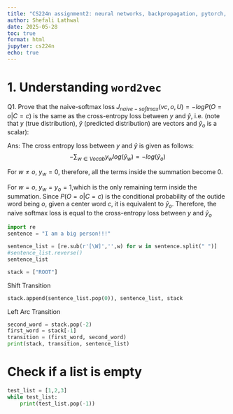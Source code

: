 ```yaml
---
title: "CS224n assignment2: neural networks, backpropagation, pytorch, dependency parsing"
author: Shefali Lathwal
date: 2025-05-28
toc: true
format: html
jupyter: cs224n
echo: true
---
```


# 1. Understanding `word2vec`

Q1. Prove that the naive-softmax loss $J_{naive-softmax}(vc, o, U) = − log P(O = o|C = c)$ is the same as the cross-entropy loss between $y$ and $\hat{y}$, i.e. (note that $y$ (true distribution), $\hat{y}$ (predicted distribution) are vectors and $\hat{y}_{o}$ is a scalar):



Ans: The cross entropy loss between $y$ and $\hat{y}$ is given as follows: $$- \sum_{w \in Vocab}{y_w log(\hat{y}_w)} = -log(\hat{y}_o) $$

For $w \ne o$, $y_w = 0$, therefore, all the terms inside the summation become 0.

For $w = o$, $y_w = y_o = 1$,which is the only remaining term inside the summation.
Since $P(O = o|C = c)$ is the conditional probability of the outide word being $o$, given a center word $c$, it is equivalent to $\hat{y}_o$. Therefore, the naive softmax loss is equal to the cross-entropy loss between $y$ and $\hat{y}_o$ 

```python
import re
sentence = "I am a big person!!!"

sentence_list = [re.sub(r'[\W]','',w) for w in sentence.split(" ")]
#sentence_list.reverse()
sentence_list

stack = ["ROOT"]
```

Shift Transition
```python
stack.append(sentence_list.pop(0)), sentence_list, stack
```

Left Arc Transition

```python
second_word = stack.pop(-2)
first_word = stack[-1]
transition = (first_word, second_word)
print(stack, transition, sentence_list)
```

# Check if a list is empty
```python
test_list = [1,2,3]
while test_list:
    print(test_list.pop(-1))
```